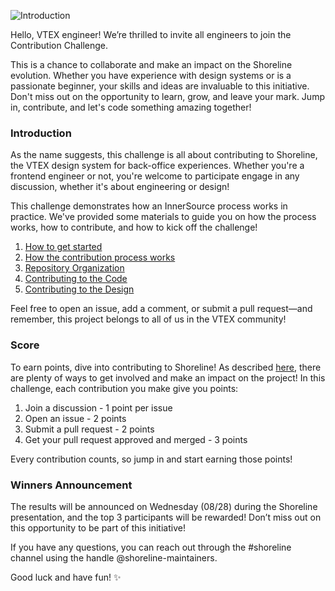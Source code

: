 
![Introduction](/assets/eng-challenge-2024.png)

Hello, VTEX engineer! We’re thrilled to invite all engineers to join the Contribution Challenge.

This is a chance to collaborate and make an impact on the Shoreline evolution. Whether you have experience with design systems or is a passionate beginner, your skills and ideas are invaluable to this initiative. Don't miss out on the opportunity to learn, grow, and leave your mark. Jump in, contribute, and let's code something amazing together!

<Steps>

### Introduction

As the name suggests, this challenge is all about contributing to Shoreline, the VTEX design system for back-office experiences. Whether you're a frontend engineer or not, you're welcome to participate engage in any discussion, whether it's about engineering or design!

This challenge demonstrates how an InnerSource process works in practice. We've provided some materials to guide you on how the process works, how to contribute, and how to kick off the challenge!

1. [How to get started](https://shoreline.vtex.com/guides/contributing-introduction)
2. [How the contribution process works](https://shoreline.vtex.com/guides/how-to-contribute)
3. [Repository Organization](https://shoreline.vtex.com/guides/how-to-contribute#github)
4. [Contributing to the Code](https://shoreline.vtex.com/guides/code/development-guideline)
5. [Contributing to the Design](https://shoreline.vtex.com/guides/design/handoff-requirements)

Feel free to open an issue, add a comment, or submit a pull request—and remember, this project belongs to all of us in the VTEX community!

### Score

To earn points, dive into contributing to Shoreline! As described [here](https://shoreline.vtex.com/guides/contributing-introduction#how-to-get-involved), there are plenty of ways to get involved and make an impact on the project! In this challenge, each contribution you make give you points:

1. Join a discussion - 1 point per issue
2. Open an issue - 2 points
3. Submit a pull request - 2 points
4. Get your pull request approved and merged - 3 points

Every contribution counts, so jump in and start earning those points!

### Winners Announcement

The results will be announced on Wednesday (08/28) during the Shoreline presentation, and the top 3 participants will be rewarded! Don’t miss out on this opportunity to be part of this initiative!

</Steps>

If you have any questions, you can reach out through the #shoreline channel using the handle @shoreline-maintainers.

Good luck and have fun! ✨
